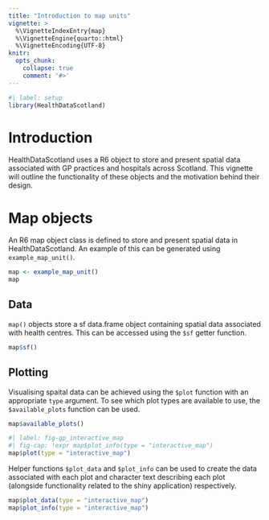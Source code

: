 ```yaml
---
title: "Introduction to map units"
vignette: >
  %\VignetteIndexEntry{map}
  %\VignetteEngine{quarto::html}
  %\VignetteEncoding{UTF-8}
knitr:
  opts_chunk:
    collapse: true
    comment: '#>'
---
```


```r
#| label: setup
library(HealthDataScotland)
```

# Introduction

HealthDataScotland uses a R6 object to store and present spatial data associated
with GP practices and hospitals across Scotland. This vignette will outline the
functionality of these objects and the motivation behind their design.

# Map objects

An R6 map object class is defined to store and present spatial data in
HealthDataScotland. An example of this can be generated using
`example_map_unit()`.

```r
map <- example_map_unit()
map
```

## Data

`map()` objects store a sf data.frame object containing spatial data associated
with health centres. This can be accessed using the `$sf` getter function.

```r
map$sf()
```

## Plotting

Visualising spaital data can be achieved using the `$plot` function with an
appropriate `type` argument. To see which plot types are available to use, the
`$available_plots` function can be used.

```r
map$available_plots()
```

```r
#| label: fig-gp_interactive_map
#| fig-cap: !expr map$plot_info(type = "interactive_map")
map$plot(type = "interactive_map")
```

Helper functions `$plot_data` and `$plot_info` can be used to create the data
associated with each plot and character text describing each plot (alongside
functionality related to the shiny application) respectively.

```r
map$plot_data(type = "interactive_map")
map$plot_info(type = "interactive_map")
```
